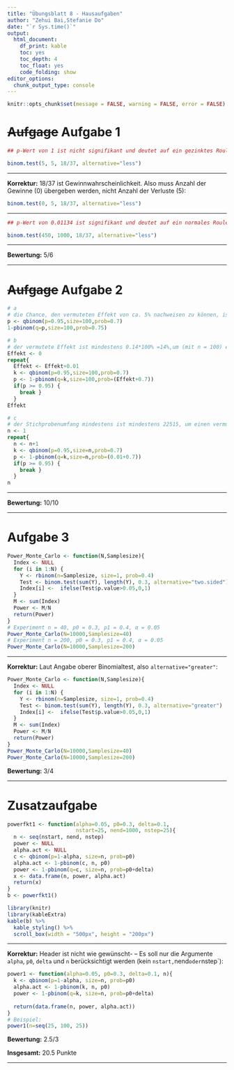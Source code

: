 ```yaml
---
title: "Übungsblatt 8 - Hausaufgaben"
author: "Zehui Bai,Stefanie Do"
date: "`r Sys.time()`"
output: 
  html_document: 
    df_print: kable
    toc: yes
    toc_depth: 4
    toc_float: yes
    code_folding: show
editor_options:
  chunk_output_type: console
---
```


```r
knitr::opts_chunk$set(message = FALSE, warning = FALSE, error = FALSE)
```

# ~~Aufgage~~ Aufgabe 1

```r
## p-Wert von 1 ist nicht signifikant und deutet auf ein gezinktes Roulette-Rad hin, siehe z.B. probablity of success 1.

binom.test(5, 5, 18/37, alternative="less")
```

---

**Korrektur:** 18/37 ist Gewinnwahrscheinlichkeit. Also muss Anzahl der Gewinne (0) übergeben werden, nicht Anzahl der Verluste (5):
```r
binom.test(0, 5, 18/37, alternative="less")
```

---

```r
## p-Wert von 0.01134 ist signifikant und deutet auf ein normales Roulette-Rad hin.

binom.test(450, 1000, 18/37, alternative="less") 
```

---

**Bewertung:** 5/6

---

# ~~Aufgage~~ Aufgabe 2

```r
# a 
# die Chance, den vermuteten Effekt von ca. 5% nachweisen zu können, ist 0.2863701
p <- qbinom(p=0.95,size=100,prob=0.7)
1-pbinom(q=p,size=100,prob=0.75)

# b
# der vermutete Effekt ist mindestens 0.14*100% =14%,um (mit n = 100) eine Power von 0.95 zu erreichen
Effekt <- 0
repeat{
  Effekt <- Effekt+0.01  
  k <- qbinom(p=0.95,size=100,prob=0.7)
  p <- 1-pbinom(q=k,size=100,prob=(Effekt+0.7))
  if(p >= 0.95) {
    break } 
  }
Effekt

# c
# der Stichprobenumfang mindestens ist mindestens 22515, um einen vermuteten Effekt von 1% mit einer Power von 0.95 nachweisen zu können
n <- 1
repeat{
  n <- n+1  
  k <- qbinom(p=0.95,size=n,prob=0.7)
  p <- 1-pbinom(q=k,size=n,prob=(0.01+0.7))
  if(p >= 0.95) {
    break } 
  }
n
```

---

**Bewertung:** 10/10

---

# Aufgabe 3

```r
Power_Monte_Carlo <- function(N,Samplesize){
  Index <- NULL
  for (i in 1:N) {
    Y <- rbinom(n=Samplesize, size=1, prob=0.4)
    Test <- binom.test(sum(Y), length(Y), 0.3, alternative="two.sided") 
    Index[i] <-  ifelse(Test$p.value>0.05,0,1)
  }
  M <- sum(Index)
  Power <- M/N
  return(Power)
}
# Experiment n = 40, p0 = 0.3, p1 = 0.4, α = 0.05
Power_Monte_Carlo(N=10000,Samplesize=40)
# Experiment n = 200, p0 = 0.3, p1 = 0.4, α = 0.05
Power_Monte_Carlo(N=10000,Samplesize=200)
```

---

**Korrektur:** Laut Angabe oberer Binomialtest, also `alternative="greater"`:

```r
Power_Monte_Carlo <- function(N,Samplesize){
  Index <- NULL
  for (i in 1:N) {
    Y <- rbinom(n=Samplesize, size=1, prob=0.4)
    Test <- binom.test(sum(Y), length(Y), 0.3, alternative="greater") 
    Index[i] <-  ifelse(Test$p.value>0.05,0,1)
  }
  M <- sum(Index)
  Power <- M/N
  return(Power)
}
Power_Monte_Carlo(N=10000,Samplesize=40)
Power_Monte_Carlo(N=10000,Samplesize=200)
```


**Bewertung:** 3/4

---

# Zusatzaufgabe

```r
powerfkt1 <- function(alpha=0.05, p0=0.3, delta=0.1,
                      nstart=25, nend=1000, nstep=25){
  n <- seq(nstart, nend, nstep)
  power <- NULL 
  alpha.act <- NULL
  c <- qbinom(p=1-alpha, size=n, prob=p0)
  alpha.act <- 1-pbinom(c, n, p0)
  power <- 1-pbinom(q=c, size=n, prob=p0+delta)
  x <- data.frame(n, power, alpha.act)
  return(x)
}
b <- powerfkt1()

library(knitr)
library(kableExtra)
kable(b) %>%
  kable_styling() %>%
  scroll_box(width = "500px", height = "200px")
```

---

**Korrektur:** Header ist nicht wie gewünscht- -- Es soll nur die Argumente `alpha`, `p0`, `delta` und `n` berücksichtigt werden (kein `nstart, `nend` oder `nstep`):
```r
power1 <- function(alpha=0.05, p0=0.3, delta=0.1, n){
  k <- qbinom(p=1-alpha, size=n, prob=p0)
  alpha.act <- 1-pbinom(k, n, p0)
  power <- 1-pbinom(q=k, size=n, prob=p0+delta)
  
  return(data.frame(n, power, alpha.act))
}
# Beispiel:
power1(n=seq(25, 100, 25))
```

**Bewertung:** 2.5/3

**Insgesamt:** 20.5 Punkte

---